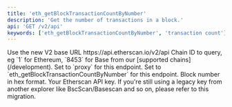 ```yaml
---
title: 'eth_getBlockTransactionCountByNumber'
description: 'Get the number of transactions in a block.'
api: 'GET /v2/api'
keywords: ['eth_getBlockTransactionCountByNumber', 'transaction count']
---
```



<CreditChip description="Returns the number of transactions in a block" />

  <ParamField path="v2" type="string" default="v2">
    Use the new V2 base URL https://api.etherscan.io/v2/api
  </ParamField>
  <ParamField query="chainid" type="string" initialValue="1">
    Chain ID to query, eg `1` for Ethereum, `8453` for Base from our [supported chains](/development).
  </ParamField>
  <ParamField query="module" type="string" initialValue="proxy">
    Set to `proxy` for this endpoint.
  </ParamField>
  <ParamField query="action" type="string" initialValue="eth_getBlockTransactionCountByNumber">
    Set to `eth_getBlockTransactionCountByNumber` for this endpoint.
  </ParamField>
  <ParamField query="tag" type="string" initialValue="0x10FB78">
    Block number in hex format.
  </ParamField>
  <ParamField query="apikey" type="string">
    Your Etherscan API key. If you're still using a legacy key from another explorer like BscScan/Basescan and so on, please refer to this migration.
  </ParamField>
